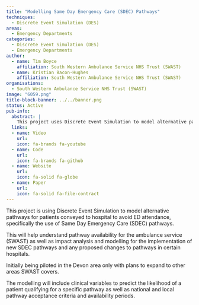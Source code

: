 ```yaml
---
title: "Modelling Same Day Emergency Care (SDEC) Pathways"
techniques:
  - Discrete Event Simulation (DES)
areas:
  - Emergency Departments
categories:
  - Discrete Event Simulation (DES)
  - Emergency Departments
author:
  - name: Tim Boyce
    affiliation: South Western Ambulance Service NHS Trust (SWAST)
  - name: Kristian Bacon-Hughes
    affiliation: South Western Ambulance Service NHS Trust (SWAST)
organisations:
  - South Western Ambulance Service NHS Trust (SWAST)
image: "6059.png"
title-block-banner: ../../banner.png
status: Active
pub-info:
  abstract: |
    This project uses Discrete Event Simulation to model alternative pathways, like Same Day Emergency Care (SDEC), for patients to avoid ED attendance. It aims to understand pathway availability for SWAST, impact analysis, and implementation of new SDEC pathways. Initially piloted in Devon, it includes clinical variables and pathway criteria, with plans to expand to other areas SWAST covers.
  links:
  - name: Video
    url:
    icon: fa-brands fa-youtube
  - name: Code
    url:
    icon: fa-brands fa-github
  - name: Website
    url:
    icon: fa-solid fa-globe
  - name: Paper
    url:
    icon: fa-solid fa-file-contract
---
```


This project is using Discrete Event Simulation to model alternative pathways for patients conveyed to hospital to avoid ED attendance, specifically the use of Same Day Emergency Care (SDEC) pathways.

This will help understand pathway availability for the ambulance service (SWAST) as well as impact analysis and modelling for the implementation of new SDEC pathways and any proposed changes to pathways in certain hospitals.

Initially being piloted in the Devon area only with plans to expand to other areas SWAST covers.

The modelling will include clinical variables to predict the likelihood of a patient qualifying for a specific pathway as well as national and local pathway acceptance criteria and availability periods.
